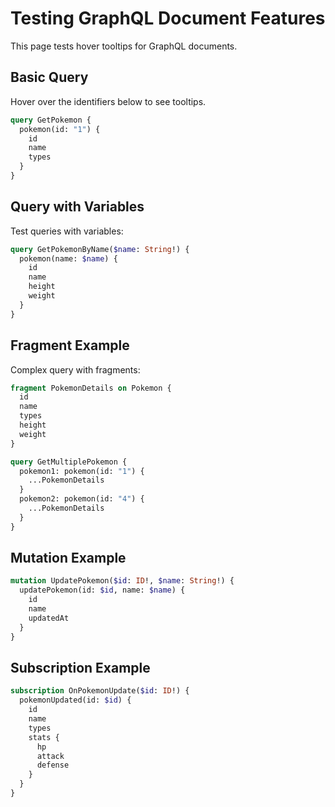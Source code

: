 # Testing GraphQL Document Features

This page tests hover tooltips for GraphQL documents.

## Basic Query

Hover over the identifiers below to see tooltips.

```graphql
query GetPokemon {
  pokemon(id: "1") {
    id
    name
    types
  }
}
```

## Query with Variables

Test queries with variables:

```graphql
query GetPokemonByName($name: String!) {
  pokemon(name: $name) {
    id
    name
    height
    weight
  }
}
```

## Fragment Example

Complex query with fragments:

```graphql
fragment PokemonDetails on Pokemon {
  id
  name
  types
  height
  weight
}

query GetMultiplePokemon {
  pokemon1: pokemon(id: "1") {
    ...PokemonDetails
  }
  pokemon2: pokemon(id: "4") {
    ...PokemonDetails
  }
}
```

## Mutation Example

```graphql
mutation UpdatePokemon($id: ID!, $name: String!) {
  updatePokemon(id: $id, name: $name) {
    id
    name
    updatedAt
  }
}
```

## Subscription Example

```graphql
subscription OnPokemonUpdate($id: ID!) {
  pokemonUpdated(id: $id) {
    id
    name
    types
    stats {
      hp
      attack
      defense
    }
  }
}
```